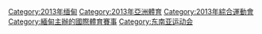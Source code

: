[[Category:2013年缅甸|Category:2013年缅甸]]
[[Category:2013年亞洲體育|Category:2013年亞洲體育]]
[[Category:2013年綜合運動會|Category:2013年綜合運動會]]
[[Category:緬甸主辦的國際體育賽事|Category:緬甸主辦的國際體育賽事]]
[[Category:东南亚运动会|Category:东南亚运动会]]